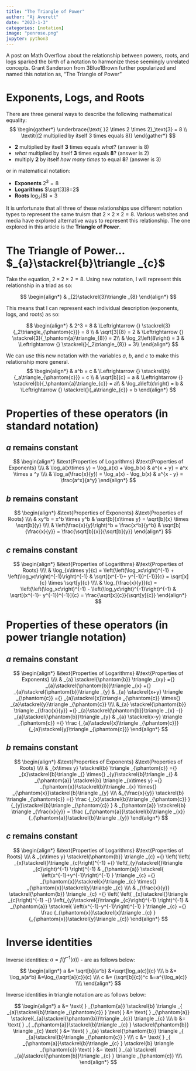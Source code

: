 ```yaml
---
title: "The Triangle of Power"
author: "Aj Averett"
date: "2023-1-3"
categories: [notation]
image: "penrose.png"
jupyter: python3
---
```


A post on Math Overflow about the relationship between powers, roots, and logs sparked the birth of a notation to harmonize these seemingly unrelated concepts. Grant Sanderson from 3Blue1Brown further popularized and named this notation as, "The Triangle of Power"

# Exponents, Logs, and Roots

There are three general ways to describe the following mathematical equality: $$
\begin{gather*}
\underbrace{\text{  }2 \times 2 \times 2}_\text{3} = 8 \\
\textit{(2 multiplied by itself 3 times equals 8)}
\end{gather*}
$$

-   **2** multiplied by itself **3** times equals *what*? (answer is 8)
-   *what* multiplied by itself **3** times equals **8**? (answer is 2)
-   multiply **2** by itself *how many times* to equal **8**? (answer is 3)

or in matematical notation:

-   **Exponents** $2^3=8$
-   **Logarithms** $\sqrt[3]8=2$
-   **Roots** $\log_2(8) = 3$

It is unfortunate that all three of these relationships use different notation types to represent the same truism that $2\times2\times2=8$. Various websites and media have explored alternative ways to represent this relationship. The one explored in this article is the **Triangle of Power**.

# The Triangle of Power... $_{a}\stackrel{b}\triangle _{c}$

Take the equation, $2\times2\times2=8$. Using new notation, I will represent this relationship in a triad as so:

$$
\begin{align*}
& _{2}\stackrel{3}\triangle _{8} 
\end{align*}
$$

This means that I can represent each individual description (exponents, logs, and roots) as so:

$$
\begin{align*}
& 2^3 = 8 & \Leftrightarrow {} \stackrel{3}{_2\triangle_{\phantom{c}}} = 8 \\
& \sqrt[3]{8} = 2 & \Leftrightarrow {} \stackrel{3}{_\phantom{a}\triangle_{8}} = 2\\
& \log_2\left(8\right) = 3 & \Leftrightarrow {} \stackrel{}{_2\triangle_{8}} = 3\\
\end{align*}
$$

We can use this new notation with the variables $a$, $b$, and $c$ to make this relationship more general. $$
\begin{align*}
& a^b = c & \Leftrightarrow {} \stackrel{b}{_a\triangle_{\phantom{c}}} = c \\
& \sqrt[b]{c} = a & \Leftrightarrow {} \stackrel{b}{_\phantom{a}\triangle_{c}} = a\\
& \log_a\left(c\right) = b & \Leftrightarrow {} \stackrel{}{_a\triangle_{c}} = b
\end{align*}
$$

# Properties of these operators (in standard notation)

## $a$ remains constant

$$
\begin{align*}
&\text{Properties of Logarithms}
&\text{Properties of Exponents}
\\\\
&
\log_a(x\times y) = \log_a(x) + \log_b(x)
&
a^{x + y} = a^x \times a ^y
\\\\
&
\log_a(\frac{x}{y}) = \log_a(x) - \log_b(x)
&
a^{x - y} = \frac{a^x}{a^y}
\end{align*}
$$

## $b$ remains constant

$$
\begin{align*}
&\text{Properties of Exponents}
&\text{Properties of Roots}
\\\\
&   xy^b = x^b \times y^b
&   \sqrt[b]{x\times y} = \sqrt[b]{x} \times \sqrt[b]{y}
\\\\
&   \left(\frac{x}{y}\right)^b = \frac{x^b}{y^b}
&   \sqrt[b]{\frac{x}{y}} = \frac{\sqrt[b]{x}}{\sqrt[b]{y}}
\end{align*}
$$

## $c$ remains constant

$$
\begin{align*}
&\text{Properties of Logarithms}
&\text{Properties of Roots}
\\\\
&   \log_{x\times y}(c) = \left(\left(\log_xc\right)^{-1} + \left(\log_yc\right)^{-1}\right)^{-1}
&   \sqrt[(x^{-1}+ y^{-1})^{-1}]{c} = \sqrt[x]{c} \times \sqrt[y]{c}
\\\\
&   \log_{\frac{x}{y}}(c) = \left(\left(\log_xc\right)^{-1} - \left(\log_yc\right)^{-1}\right)^{-1}
&   \sqrt[(x^{-1}- y^{-1})^{-1}]{c} = \frac{\sqrt[x]{c}}{\sqrt[y]{c}}
\end{align*}
$$

# Properties of these operators (in power triangle notation)

## $a$ remains constant

$$
\begin{align*}
&\text{Properties of Logarithms}
&\text{Properties of Exponents}
\\\\
&
_{a}
\stackrel{\phantom{b}}
\triangle _{xy} 
={}
_{a}\stackrel{\phantom{b}}\triangle _{x} +{}
_{a}\stackrel{\phantom{b}}\triangle _{y}
&
_{a}
\stackrel{x+y}
\triangle _{\phantom{c}} 
={}
_{a}\stackrel{x}\triangle _{\phantom{c}} \times{}
_{a}\stackrel{y}\triangle _{\phantom{c}}
\\\\
&_{a}
\stackrel{\phantom{b}}
\triangle _{\frac{x}{y}} 
={}
_{a}\stackrel{\phantom{b}}\triangle _{x} -{}
_{a}\stackrel{\phantom{b}}\triangle _{y}
&
_{a}
\stackrel{x-y}
\triangle _{\phantom{c}} 
={}
\frac
{_{a}\stackrel{x}\triangle _{\phantom{c}}}
{_{a}\stackrel{y}\triangle _{\phantom{c}}}
\end{align*}
$$

## $b$ remains constant

$$
\begin{align*}
&\text{Properties of Exponents}
&\text{Properties of Roots}
\\\\
&
_{x\times y}
\stackrel{b}
\triangle _{\phantom{c}} 
={}
_{x}\stackrel{b}\triangle _{} \times{}
_{y}\stackrel{b}\triangle _{}
&
_{\phantom{a}}
\stackrel{b}
\triangle _{x\times y} 
={}
_{\phantom{x}}\stackrel{b}\triangle _{x} \times{}
_{\phantom{x}}\stackrel{b}\triangle _{y}
\\\\
&_{\frac{x}{y}}
\stackrel{b}
\triangle _{\phantom{c}} 
={}
\frac
{_{x}\stackrel{b}\triangle _{\phantom{c}} }
{_{y}\stackrel{b}\triangle _{\phantom{c}} }
&
_{\phantom{a}}
\stackrel{b}
\triangle _{\frac{x}{y}} 
=
\frac
{_{\phantom{a}}\stackrel{b}\triangle _{x}}
{_{\phantom{a}}\stackrel{b}\triangle _{y}}
\end{align*}
$$

## $c$ remains constant

$$
\begin{align*}
&\text{Properties of Logarithms}
&\text{Properties of Roots}
\\\\
&
_{x\times y}
\stackrel{\phantom{b}}
\triangle _{c} 
={}
\left(
\left( _{x}\stackrel{}\triangle _{c}\right)^{-1} +{}
\left(_{y}\stackrel{}\triangle _{c}\right)^{-1}
\right)^{-1}
&
_{\phantom{a}}
\stackrel{
  \left(x^{-1}+y^{-1}\right)^{-1}
}
\triangle _{c} 
={}
_{\phantom{x}}\stackrel{x}\triangle _{c} \times{}
_{\phantom{x}}\stackrel{y}\triangle _{c}
\\\\
&
_{\frac{x}{y}}
\stackrel{\phantom{b}}
\triangle _{c} 
={}
\left(
\left( _{x}\stackrel{}\triangle _{c}\right)^{-1} -{}
\left(_{y}\stackrel{}\triangle _{c}\right)^{-1}
\right)^{-1}
&
_{\phantom{a}}
\stackrel{
  \left(x^{-1}-y^{-1}\right)^{-1}
}
\triangle _{c} 
={}
\frac
{_{\phantom{x}}\stackrel{x}\triangle _{c} }
{_{\phantom{x}}\stackrel{y}\triangle _{c}}
\end{align*}
$$

# Inverse identities

Inverse identities: $a = f(f^{-1}(a))$ - are as follows below:

$$
\begin{align*}
a &= \sqrt[b]{a^b} &=\sqrt[log_a(c)]{c}
\\\\
b &= \log_a(a^b) &=\log_{\sqrt[a]{c}}(c)
\\\\
c &= (\sqrt[b]{c})^c &=a^{\log_a(c)}
\\\\
\end{align*}
$$

Inverse identities in triangle notation are as follows below:

$$
\begin{align*}
a &= \text{ }
_{\phantom{a}}
\stackrel{b}
\triangle _{    _{a}\stackrel{b}\triangle _{\phantom{c}}    } 
\text{ } &= \text{ }
_{\phantom{a}}
\stackrel{_{a}\stackrel{\phantom{b}}\triangle _{c}}
\triangle _{c} \\\\
b &= \text{ }
_{    _{\phantom{a}}\stackrel{b}\triangle _{c}    }
\stackrel{\phantom{b}}
\triangle _{c} 
\text{ } &= \text{ }
_{a}
\stackrel{\phantom{b}}
\triangle _{    _{a}\stackrel{b}\triangle _{\phantom{c}}    } \\\\ 
c &= \text{ }
_{    _{\phantom{a}}\stackrel{b}\triangle _{c}    }
\stackrel{b}
\triangle _{\phantom{c}} 
\text{ } &= \text{ }
_{a}
\stackrel{    _{a}\stackrel{\phantom{b}}\triangle _{c}    }
\triangle _{\phantom{c}} \\\\
\end{align*}
$$
